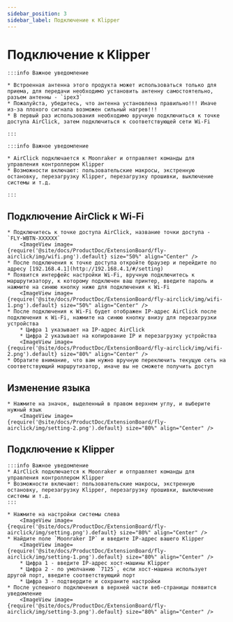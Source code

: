 ```yaml
---
sidebar_position: 3
sidebar_label: Подключение к Klipper
---
```







# Подключение к Klipper

    :::info Важное уведомление

    * Встроенная антенна этого продукта может использоваться только для приема, для передачи необходимо установить антенну самостоятельно, разъем антенны - `ipex3`
    * Пожалуйста, убедитесь, что антенна установлена правильно!!! Иначе из-за плохого сигнала возможен сильный нагрев!!!
    * В первый раз использования необходимо вручную подключиться к точке доступа AirClick, затем подключиться к соответствующей сети Wi-Fi

    :::

    :::info Важное уведомление

    * AirClick подключается к Moonraker и отправляет команды для управления контроллером Klipper
    * Возможности включают: пользовательские макросы, экстренную остановку, перезагрузку Klipper, перезагрузку прошивки, выключение системы и т.д.

    :::

## Подключение AirClick к Wi-Fi

    * Подключитесь к точке доступа AirClick, название точки доступа - `FLY-WBTN-XXXXXX`
        <ImageView image={require('@site/docs/ProductDoc/ExtensionBoard/fly-airclick/img/wifi.png').default} size="50%" align="Center" />
    * После подключения к точке доступа откройте браузер и перейдите по адресу [192.168.4.1](http://192.168.4.1/#/setting)
    * Появится интерфейс настройки Wi-Fi, вручную подключитесь к маршрутизатору, к которому подключен ваш принтер, введите пароль и нажмите на синюю кнопку ниже для подключения к Wi-Fi
        <ImageView image={require('@site/docs/ProductDoc/ExtensionBoard/fly-airclick/img/wifi-1.png').default} size="50%" align="Center" />
    * После подключения к Wi-Fi будет отображен IP-адрес AirClick после подключения к Wi-Fi, нажмите на синюю кнопку внизу для перезагрузки устройства
        * Цифра 1 указывает на IP-адрес AirClick
        * Цифра 2 указывает на копирование IP и перезагрузку устройства
        <ImageView image={require('@site/docs/ProductDoc/ExtensionBoard/fly-airclick/img/wifi-2.png').default} size="80%" align="Center" />
    * Обратите внимание, что вам нужно вручную переключить текущую сеть на соответствующий маршрутизатор, иначе вы не сможете получить доступ

## Изменение языка
    * Нажмите на значок, выделенный в правом верхнем углу, и выберите нужный язык
        <ImageView image={require('@site/docs/ProductDoc/ExtensionBoard/fly-airclick/img/setting-2.png').default} size="80%" align="Center" />

## Подключение к Klipper

    :::info Важное уведомление
    * AirClick подключается к Moonraker и отправляет команды для управления контроллером Klipper
    * Возможности включают: пользовательские макросы, экстренную остановку, перезагрузку Klipper, перезагрузку прошивки, выключение системы и т.д.
    :::

    * Нажмите на настройки системы слева
        <ImageView image={require('@site/docs/ProductDoc/ExtensionBoard/fly-airclick/img/setting.png').default} size="80%" align="Center" />
    * Найдите поле `Moonraker IP` и введите IP-адрес вашего Klipper
        <ImageView image={require('@site/docs/ProductDoc/ExtensionBoard/fly-airclick/img/setting-1.png').default} size="80%" align="Center" />
        * Цифра 1 - введите IP-адрес хост-машины Klipper
        * Цифра 2 - по умолчанию `7125`, если хост-машина использует другой порт, введите соответствующий порт
        * Цифра 3 - подтвердите и сохраните настройки
    * После успешного подключения в верхней части веб-страницы появится уведомление
        <ImageView image={require('@site/docs/ProductDoc/ExtensionBoard/fly-airclick/img/setting-3.png').default} size="80%" align="Center" />
